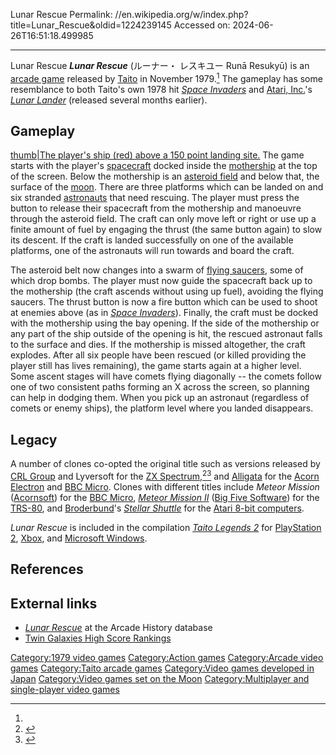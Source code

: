Lunar Rescue
Permalink: //en.wikipedia.org/w/index.php?title=Lunar_Rescue&oldid=1224239145
Accessed on: 2024-06-26T16:51:18.499985



------
Lunar Rescue
{{About|the video game|plans for rescue from the Moon|Lunar Escape Systems}}
{{for|the Mac game|Lunar Rescue (1988 video game)}}
{{Infobox video game
|title=Lunar Rescue
|image=
|caption=
|developer = [[Taito]]
|publisher = Taito
|designer=
|released = [[1979 in video gaming|November 1979]]
|platforms= [[Arcade game|Arcade]]
|genre = [[Action game|Action]]
|modes = [[Single-player]], 2 players alternating
|arcade system=[[Arcade system board#Taito|Taito 8080]]<ref name=taito8080>{{cite web|url=http://www.system16.com/hardware.php?id=629 |title=Taito 8080 Based Hardware (Taito) |publisher=System 16 |date=2016-03-31 |accessdate=2016-08-18}}</ref>
}}
'''''Lunar Rescue''''' (ルーナー・ レスキユー Runā Resukyū) is an [[arcade game]] released by [[Taito ]] in November 1979.<ref name=ah/> The gameplay has some resemblance to both Taito's own 1978 hit ''[[Space Invaders]]'' and [[Atari, Inc.]]'s ''[[Lunar Lander (arcade game)|Lunar Lander]]'' (released several months earlier).

==Gameplay==
[[image:LunarLanderArcade.png|thumb|The player's ship (red) above a 150 point landing site.]]
The game starts with the player's [[spacecraft]] docked inside the [[mothership]] at the top of the screen. Below the mothership is an [[asteroid field]] and below that, the surface of the [[moon]]. There are three platforms which can be landed on and six stranded [[astronauts]] that need rescuing. The player must press the button to release their spacecraft from the mothership and manoeuvre through the asteroid field. The craft can only move left or right or use up a finite amount of fuel by engaging the thrust (the same button again) to slow its descent. If the craft is landed successfully on one of the available platforms, one of the astronauts will run towards and board the craft.

The asteroid belt now changes into a swarm of [[flying saucer]]s, some of which drop bombs. The player must now guide the spacecraft back up to the mothership (the craft ascends without using up fuel), avoiding the flying saucers. The thrust button is now a fire button which can be used to shoot at enemies above (as in ''[[Space Invaders]]''). Finally, the craft must be docked with the mothership using the bay opening. If the side of the mothership or any part of the ship outside of the opening is hit, the rescued astronaut falls to the surface and dies. If the mothership is missed altogether, the craft explodes. After all six people have been rescued (or killed providing the player still has lives remaining), the game starts again at a higher level. Some ascent stages will have comets flying diagonally -- the comets follow one of two consistent paths forming an X across the screen, so planning can help in dodging them. When you pick up an astronaut (regardless of comets or enemy ships), the platform level where you landed disappears.

==Legacy==
A number of clones co-opted the original title such as versions released by [[CRL Group]] and Lyversoft for the [[ZX Spectrum]],<ref>{{cite web|url=http://www.worldofspectrum.org/infoseekid.cgi?id=0002953|title=Lunar Rescue (CRL Group)|publisher=World of Spectrum|accessdate=2016-08-18}}</ref><ref>{{cite web|url=http://www.worldofspectrum.org/infoseekid.cgi?id=0002952|title=Lunar Rescue (Lyversoft)|publisher=World of Spectrum|accessdate=2016-08-18}}</ref> and [[Alligata]] for the [[Acorn Electron]] and [[BBC Micro]]. Clones with different titles include ''Meteor Mission'' ([[Acornsoft]]) for the [[BBC Micro]], ''[[Meteor Mission II]]'' ([[Big Five Software]]) for the [[TRS-80]], and [[Broderbund]]'s ''[[Stellar Shuttle]]'' for the [[Atari 8-bit computers]].

''Lunar Rescue'' is included in the compilation ''[[Taito Legends 2]]'' for [[PlayStation 2]], [[Xbox (console)|Xbox]], and [[Microsoft Windows]].

==References==
{{Reflist|refs=
<ref name=ah>{{cite web|url=http://www.arcade-history.com/?n=lunar-rescue&page=detail&id=1418 |title=Lunar Rescue arcade video game by Taito Corp. (1979) |website=Arcade-history.com |date= |accessdate=2016-08-18}}</ref>
}}

==External links==
*[http://www.arcade-history.com/?page=detail&id=1418 ''Lunar Rescue''] at the Arcade History database
*[https://www.twingalaxies.com/game/lunar-rescue/arcade Twin Galaxies High Score Rankings]

{{Authority control}}

[[Category:1979 video games]]
[[Category:Action games]]
[[Category:Arcade video games]]
[[Category:Taito arcade games]]
[[Category:Video games developed in Japan]]
[[Category:Video games set on the Moon]]
[[Category:Multiplayer and single-player video games]]